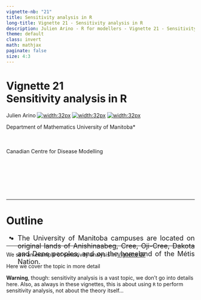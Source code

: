 ---
vignette-nb: "21"
title: Sensitivity analysis in R
long-title: Vignette 21 - Sensitivity analysis in R
description: Julien Arino - R for modellers - Vignette 21 - Sensitivity analysis in R
theme: default
class: invert
math: mathjax
paginate: false
size: 4:3
---

<style>
  img[alt~="center"] {
    display: block;
    margin: 0 auto;
  }
</style>

<!-- backgroundColor: black -->
<!-- _backgroundImage: "linear-gradient(to top, #85110d, 1%, black)" -->

# Vignette 21<br>Sensitivity analysis in R

Julien Arino [![width:32px](https://raw.githubusercontent.com/julien-arino/presentations/main/FIGS/icons/email-round.png)](mailto:Julien.Arino@umanitoba.ca) [![width:32px](https://raw.githubusercontent.com/julien-arino/presentations/main/FIGS/icons/world-wide-web.png)](https://julien-arino.github.io/) [![width:32px](https://raw.githubusercontent.com/julien-arino/presentations/main/FIGS/icons/github-icon.png)](https://github.com/julien-arino)

Department of Mathematics
University of Manitoba*

<div style = "font-size:18px; margin-top:-10px; padding-bottom:30px;"></div>

Canadian Centre for Disease Modelling

<div style = "text-align: justify; position: relative; bottom: -5%; font-size:18px;">
* The University of Manitoba campuses are located on original lands of Anishinaabeg, Cree, Oji-Cree, Dakota and Dene peoples, and on the homeland of the Métis Nation.</div>

---

<!-- _backgroundImage: "linear-gradient(to top, #85110d, 1%, black)" -->
# Outline

- 

---

We saw an example of sensitivity analysis in [Vignette 07](vignette-07-parLapply-and-friends.html)

Here we cover the topic in more detail

**Warning**, though: sensitivity analysis is a vast topic, we don't go into details here. Also, as always in these vignettes, this is about using `R` to perform sensitivity analysis, not about the theory itself...

